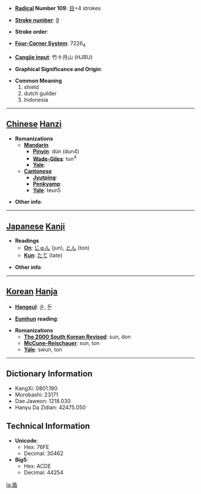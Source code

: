* '''[[Wiktionary:Chinese radical index| Radical]] Number 109''': [[Wiktionary:Chinese radical index 目|目]]+4 strokes

* '''[[Wiktionary:Chinese total strokes index|Stroke number]]''': [[Wiktionary:Chinese total strokes index 9|9]]

* '''Stroke order''': 

* '''[[Wiktionary:Chinese four corner index|Four-Corner System]]''': 7226<sub>4</sub>

* '''[[Wiktionary:Chinese Cangjie index|Cangjie input]]''': 竹十月山 (HJBU)

* '''Graphical Significance and Origin''': 

* '''Common Meaning'''
*#shield
*# dutch guilder
*# Indonesia


----

== [[Chinese]] [[Hanzi]] ==

* '''Romanizations'''
** '''[[Mandarin]]'''
*** '''[[Pinyin]]''': dùn (dun4)
*** '''[[Wade-Giles]]''': tun<sup>4</sup>
*** '''[[Yale]]''': 
** '''[[Cantonese]]'''
*** '''[[Jyutping]]''':
*** '''[[Penkyamp]]''': 
*** '''[[Yale]]''': teun5

* '''Other info''': 

----

== [[Japanese]] [[Kanji]] ==

* '''Readings'''
** '''[[On]]''': [[じゅん]] (jun), [[とん]] (ton)
** '''[[Kun]]''': [[たて]] (tate)

* '''Other info''':  

----

== [[Korean]] [[Hanja]] ==

* '''[[Hangeul]]''': 순, 돈

* '''[[Eumhun]] reading''': 

* '''Romanizations'''
** '''[[The 2000 South Korean Revised Romanization|The 2000 South Korean Revised]]''': sun, don
** '''[[McCune-Reischauer]]''': sun, ton
** '''[[Yale]]''': swun, ton

----

== Dictionary Information ==

* KangXi: 0801.190
* Morobashi: 23171
* Dae Jaweon: 1218.030
* Hanyu Da Zidian: 42475.050

== Technical Information ==

* '''Unicode''':
** Hex: 76FE
** Decimal: 30462
* '''Big5''':
** Hex: ACDE
** Decimal: 44254

[[la:盾]]